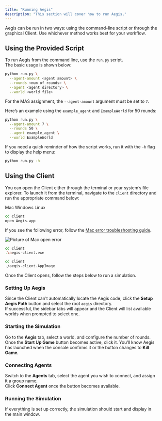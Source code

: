 ```yaml
---
title: "Running Aegis"
description: "This section will cover how to run Aegis."
---
```


Aegis can be run in two ways: using the command-line script or through the graphical Client. Use whichever method works best for your workflow.

## Using the Provided Script

To run Aegis from the command line, use the `run.py` script.  
The basic usage is shown below:

```bash
python run.py \
  --agent-amount <agent amount> \
  --rounds <num of rounds> \
  --agent <agent directory> \
  --world <world file>
```

For the MAS assignment, the `--agent-amount` argument must be set to `7`. 

Here’s an example using the `example_agent` and `ExampleWorld` for 50 rounds:

```bash
python run.py \
  --agent-amount 7 \
  --rounds 50 \
  --agent example_agent \
  --world ExampleWorld
```

If you need a quick reminder of how the script works, run it with the `-h` flag to display the help menu:

```bash
python run.py -h
```

## Using the Client

You can open the Client either through the terminal or your system’s file explorer. To launch it from the terminal, navigate to the `client` directory and run the appropriate command below:

<Tabs defaultValue="mac">

<TabsList>
  <TabsTrigger value="mac">Mac</TabsTrigger>
  <TabsTrigger value="windows">Windows</TabsTrigger>
  <TabsTrigger value="linux">Linux</TabsTrigger>
</TabsList>

<TabsContent value="mac">

```bash
cd client
open Aegis.app
```

If you see the following error, follow the [Mac error troubleshooting guide](/common-errors/mac-errors).

<Image src="/mac_error.png" alt="Picture of Mac open error" width={256} height={256} />

</TabsContent>

<TabsContent value="windows">

```bash
cd client
.\aegis-client.exe
```

</TabsContent>

<TabsContent value="linux">

```bash
cd client
./aegis-client.AppImage
```

</TabsContent>
</Tabs>

Once the Client opens, follow the steps below to run a simulation.

<Steps>

### Setting Up Aegis

Since the Client can't automatically locate the Aegis code, click the **Setup Aegis Path** button and select the root `aegis` directory.  
If successful, the sidebar tabs will appear and the Client will list available worlds when prompted to select one.

### Starting the Simulation

Go to the **Aegis** tab, select a world, and configure the number of rounds.  
Once the **Start Up Game** button becomes active, click it. You’ll know Aegis has launched when the console confirms it or the button changes to **Kill Game**.

### Connecting Agents

Switch to the **Agents** tab, select the agent you wish to connect, and assign it a group name.  
Click **Connect Agent** once the button becomes available.

### Running the Simulation

If everything is set up correctly, the simulation should start and display in the main window.

</Steps>

